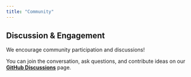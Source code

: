 ---
title: "Community"
---

## Discussion & Engagement

We encourage community participation and discussions!

You can join the conversation, ask questions, and contribute ideas on our **[GitHub Discussions](https://github.com/nasa-oceanai/nasa-oceanai.github.io/discussions)** page.

